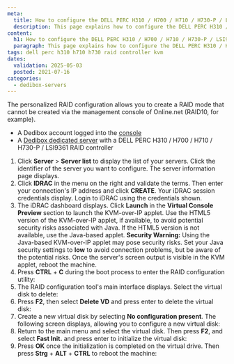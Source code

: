 ```yaml
---
meta:
  title: How to configure the DELL PERC H310 / H700 / H710 / H730-P / LSI9361 RAID controller from the KVM
  description: This page explains how to configure the DELL PERC H310 / H700 / H710 / H730-P / LSI9361 RAID controller on a Scaleway Dedibox from the KVM
content:
  h1: How to configure the DELL PERC H310 / H700 / H710 / H730-P / LSI9361 RAID controller from the KVM
  paragraph: This page explains how to configure the DELL PERC H310 / H700 / H710 / H730-P / LSI9361 RAID controller on a Scaleway Dedibox from the KVM
tags: dell perc h310 h710 h730 raid controller kvm
dates:
  validation: 2025-05-03
  posted: 2021-07-16
categories:
  - dedibox-servers
---
```


The personalized RAID configuration allows you to create a RAID mode that cannot be created via the management console of Online.net (RAID10, for example).
<Macro id="requirements" />
- A Dedibox account logged into the [console](https://console.online.net)
- A [Dedibox dedicated server](https://www.scaleway.com/en/dedibox/) with a DELL PERC H310 / H700 / H710 / H730-P / LSI9361 RAID controller
1. Click **Server** > **Server list** to display the list of your servers. Click the identifier of the server you want to configure. The server information page displays.
2. Click **IDRAC** in the menu on the right and validate the terms. Then enter your connection's IP address and click **CREATE**. Your iDRAC session credentials display. Login to iDRAC using the credentials shown.
3. The iDRAC dashboard displays. Click **Launch** in the **Virtual Console Preview** section to launch the KVM-over-IP applet.
    Use the HTML5 version of the KVM-over-IP applet, if available, to avoid potential security risks associated with Java. If the HTML5 version is not available, use the Java-based applet.
    <Message type="warning">
      **Security Warning:** Using the Java-based KVM-over-IP applet may pose security risks. Set your Java security settings to **low** to avoid connection problems, but be aware of the potential risks.
    </Message>
    Once the server's screen output is visible in the KVM applet, reboot the machine.
4. Press **CTRL** + **C** during the boot process to enter the RAID configuration utility:
    <Lightbox src={image} alt="" />
5. The RAID configuration tool's main interface displays. Select the virtual disk to delete:
    <Lightbox src={image2} alt="" />
6. Press **F2**, then select **Delete VD** and press enter to delete the virtual disk:
    <Lightbox src={image3} alt="" />
7. Create a new virtual disk by selecting **No configuration present**. The following screen displays, allowing you to configure a new virtual disk:
    <Lightbox src={image4} alt="" />
8. Return to the main menu and select the virtual disk. Then press **F2**, and select **Fast Init.** and press enter to initialize the virtual disk:
    <Lightbox src={image5} alt="" />
7. Press **OK** once the initialization is completed on the virtual drive. Then press **Strg** + **ALT** + **CTRL** to reboot the machine:
    <Lightbox src={image6} alt="" />